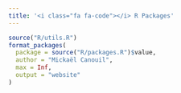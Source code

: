 ```yaml
---
title: '<i class="fa fa-code"></i> R Packages'
---
```


```r
source("R/utils.R")
format_packages(
  package = source("R/packages.R")$value, 
  author = "Mickaël Canouil", 
  max = Inf, 
  output = "website"
)
```
